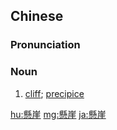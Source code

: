{{also|悬崖}}
==Chinese==
{{zh-forms|s=悬崖}}

===Pronunciation===
{{zh-pron
|m=xuán崖
|c=jyun4 ngaai4
|mn=qz,xm,zz:hiân-gâi/qz:soân-gâi
|cat=n
}}

===Noun===
{{zh-noun}}

# {{lb|zh|Intermediate Mandarin}} [[cliff]]; [[precipice]]

[[hu:懸崖]]
[[mg:懸崖]]
[[ja:懸崖]]
